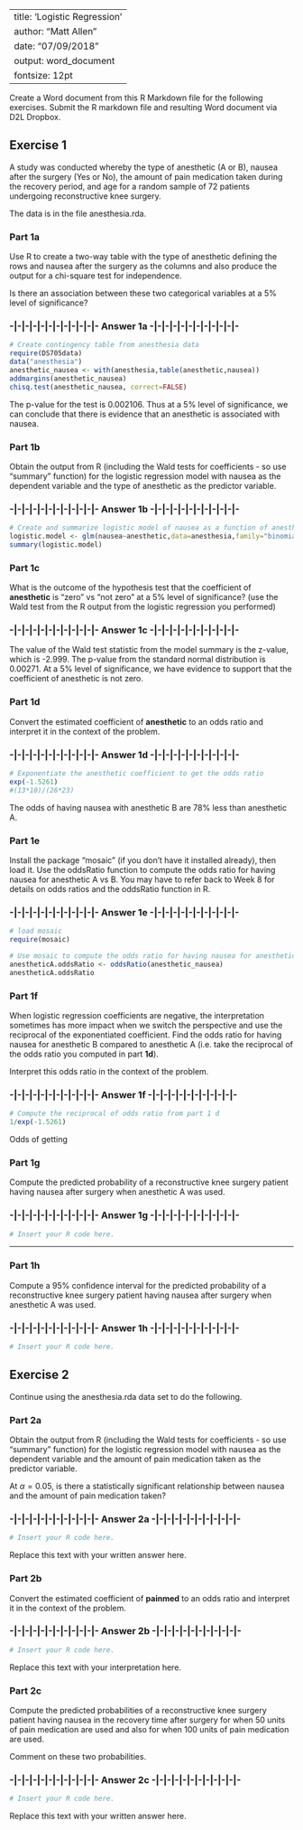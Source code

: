 
---
title: 'Logistic Regression'
author: "Matt Allen"
date: "07/09/2018"
output: word_document
fontsize: 12pt
---



Create a Word document from this R Markdown file for the following exercises.  Submit the R markdown file and resulting Word document via D2L Dropbox.   

## Exercise 1

A study was conducted whereby the type of anesthetic (A or B), nausea after the surgery (Yes or No), the amount of pain medication taken during the recovery period, and age for a random sample of 72 patients undergoing reconstructive knee surgery.  

The data is in the file anesthesia.rda.

### Part 1a

Use R to create a two-way table with the type of anesthetic defining the rows and nausea after the surgery as the columns and also produce the output for a chi-square test for independence.

Is there an association between these two categorical variables at a 5% level of significance?

### -|-|-|-|-|-|-|-|-|-|-|- Answer 1a -|-|-|-|-|-|-|-|-|-|-|-

```r
# Create contingency table from anesthesia data
require(DS705data)
data("anesthesia")
anesthetic_nausea <- with(anesthesia,table(anesthetic,nausea))
addmargins(anesthetic_nausea)
chisq.test(anesthetic_nausea, correct=FALSE)
```

The p-value for the test is 0.002106. Thus at a 5% level of significance, we can conclude that there is evidence that an anesthetic is associated with nausea.

### Part 1b

Obtain the output from R (including the Wald tests for coefficients - so use "summary" function) for the logistic regression model with nausea as the dependent variable and the type of anesthetic as the predictor variable.

### -|-|-|-|-|-|-|-|-|-|-|- Answer 1b -|-|-|-|-|-|-|-|-|-|-|-

```r
# Create and summarize logistic model of nausea as a function of anesthetic
logistic.model <- glm(nausea~anesthetic,data=anesthesia,family="binomial")
summary(logistic.model)
```


### Part 1c  

What is the outcome of the hypothesis test that the coefficient of **anesthetic** is "zero" vs "not zero" at a 5% level of significance? (use the Wald test from the R output from the logistic regression you performed)

### -|-|-|-|-|-|-|-|-|-|-|- Answer 1c -|-|-|-|-|-|-|-|-|-|-|-

The value of the Wald test statistic from the model summary is the z-value, which is -2.999. The p-value from the standard normal distribution is 0.00271. At a 5% level of significance, we have evidence to support that the coefficient of anesthetic is not zero.

### Part 1d

Convert the estimated coefficient of **anesthetic** to an odds ratio and interpret it in the context of the problem.

### -|-|-|-|-|-|-|-|-|-|-|- Answer 1d -|-|-|-|-|-|-|-|-|-|-|-

```r
# Exponentiate the anesthetic coefficient to get the odds ratio 
exp(-1.5261)
#(13*10)/(26*23)
```

The odds of having nausea with anesthetic B are 78% less than anesthetic A. 

### Part 1e

Install the package "mosaic" (if you don't have it installed already), then load it.  Use the oddsRatio function to compute the odds ratio for having nausea for anesthetic A vs B.  You may have to refer back to Week 8 for details on odds ratios and the oddsRatio function in R.

### -|-|-|-|-|-|-|-|-|-|-|- Answer 1e -|-|-|-|-|-|-|-|-|-|-|-
```r
# load mosaic
require(mosaic)
```

```r
# Use mosaic to compute the odds ratio for having nausea for anesthetic A vs B.
anestheticA.oddsRatio <- oddsRatio(anesthetic_nausea)
anestheticA.oddsRatio
```


### Part 1f

When logistic regression coefficients are negative, the interpretation sometimes has more impact when we switch the perspective and use the reciprocal of the exponentiated coefficient.  Find the odds ratio for having nausea for anesthetic B compared to anesthetic A (i.e. take the reciprocal of the odds ratio you computed in part **1d**). 

Interpret this odds ratio in the context of the problem.

### -|-|-|-|-|-|-|-|-|-|-|- Answer 1f -|-|-|-|-|-|-|-|-|-|-|-

```r
# Compute the reciprocal of odds ratio from part 1 d
1/exp(-1.5261)
```

Odds of getting

### Part 1g
    
Compute the predicted probability of a reconstructive knee surgery patient having nausea after surgery when anesthetic A was used.
    
### -|-|-|-|-|-|-|-|-|-|-|- Answer 1g -|-|-|-|-|-|-|-|-|-|-|-

```r
# Insert your R code here.

```

----

### Part 1h
    
Compute a 95% confidence interval for the predicted probability of a reconstructive knee surgery patient having nausea after surgery when anesthetic A was used.
    
### -|-|-|-|-|-|-|-|-|-|-|- Answer 1h -|-|-|-|-|-|-|-|-|-|-|-

```r
# Insert your R code here.

```

## Exercise 2

Continue using the anesthesia.rda data set to do the following.

### Part 2a

Obtain the output from R (including the Wald tests for coefficients - so use "summary" function) for the logistic regression model with nausea as the dependent variable and the amount of pain medication taken as the predictor variable.  

At $\alpha = 0.05$, is there a statistically significant relationship between nausea and the amount of pain medication taken?

### -|-|-|-|-|-|-|-|-|-|-|- Answer 2a -|-|-|-|-|-|-|-|-|-|-|-

```r
# Insert your R code here.

```

Replace this text with your written answer here.

### Part 2b  

Convert the estimated coefficient of **painmed** to an odds ratio and interpret it in the context of the problem.

### -|-|-|-|-|-|-|-|-|-|-|- Answer 2b -|-|-|-|-|-|-|-|-|-|-|-

```r
# Insert your R code here.

```

Replace this text with your interpretation here.

### Part 2c

Compute the predicted probabilities of a reconstructive knee surgery patient having nausea in the recovery time after surgery for when 50 units of pain medication are used and also for when 100 units of pain medication are used.

Comment on these two probabilities.

### -|-|-|-|-|-|-|-|-|-|-|- Answer 2c -|-|-|-|-|-|-|-|-|-|-|-

```r
# Insert your R code here.

```

Replace this text with your written answer here.
